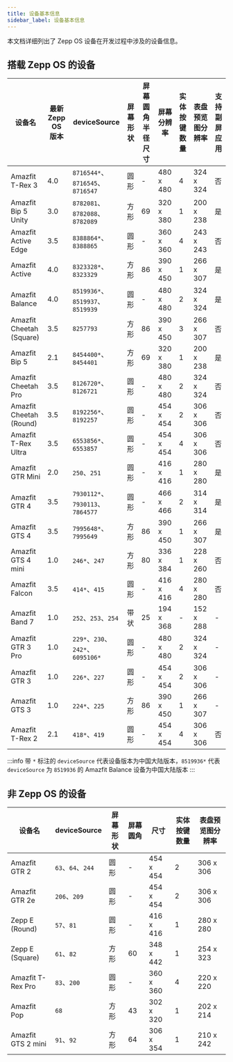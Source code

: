 ```yaml
---
title: 设备基本信息
sidebar_label: 设备基本信息
---
```


本文档详细列出了 Zepp OS 设备在开发过程中涉及的设备信息。

## 搭载 Zepp OS 的设备

| 设备名                   | 最新 Zepp OS 版本 | deviceSource                    | 屏幕形状 | 屏幕圆角半径尺寸 | 屏幕分辨率 | 实体按键数量 | 表盘预览图分辨率 | 支持副屏应用 |
| ------------------------ | ----------------- | ------------------------------- | -------- | ---------------- | ---------- | ------------ | ---------------- | -------- |
| Amazfit T-Rex 3          | 4.0               | `8716544*`、`8716545`、`8716547` | 圆形     | -                | 480 x 480  | 4            | 324 x 324        | 否       |
| Amazfit Bip 5 Unity      | 3.0               | `8782081`、`8782088`、`8782089` | 方形     | 69                | 320 x 380  | 1            | 200 x 238        | 是           |
| Amazfit Active Edge      | 3.5               | `8388864*`、`8388865`            | 圆形     | -                | 360 x 360  | 4            | 243 x 243        | 否       |
| Amazfit Active           | 4.0               | `8323328*`、`8323329`            | 方形     | 86               | 390 x 450  | 1            | 266 x 307        | 是       |
| Amazfit Balance          | 4.0               | `8519936*`、`8519937`、`8519939` | 圆形     | -                | 480 x 480  | 2            | 324 x 324        | 是       |
| Amazfit Cheetah (Square) | 3.5               | `8257793`                       | 方形     | 86               | 390 x 450  | 3            | 266 x 307        | 否       |
| Amazfit Bip 5            | 2.1               | `8454400*`、`8454401`            | 方形     | 69               | 320 x 380  | 1            | 200 x 238        | 是       |
| Amazfit Cheetah Pro      | 3.5               | `8126720*`、`8126721`            | 圆形     | -                | 480 x 480  | 2            | 324 x 324        | 否       |
| Amazfit Cheetah (Round)  | 3.5               | `8192256*`、`8192257`            | 圆形     | -                | 454 x 454  | 2            | 306 x 306        | 否       |
| Amazfit T-Rex Ultra      | 3.5               | `6553856*`、`6553857`            | 圆形     | -                | 454 x 454  | 4            | 306 x 306        | 否       |
| Amazfit GTR Mini         | 2.0               | `250`、`251`                    | 圆形     | -                | 416 x 416  | 1            | 280 x 280        | 是       |
| Amazfit GTR 4            | 3.5               | `7930112*`、`7930113`、`7864577` | 圆形     | -                | 466 x 466  | 2            | 314 x 314        | 是       |
| Amazfit GTS 4            | 3.5               | `7995648*`、`7995649`            | 方形     | 86               | 390 x 450  | 1            | 266 x 307        | 是       |
| Amazfit GTS 4 mini       | 1.0               | `246*`、`247`                    | 方形     | 80               | 336 x 384  | 1            | 228 x 260        | 否       |
| Amazfit Falcon           | 3.5               | `414*`、`415`                    | 圆形     | -                | 416 x 416  | 4            | 280 x 280        | 否       |
| Amazfit Band 7           | 1.0               | `252`、`253`、`254`             | 带状     | 25               | 194 x 368  | -            | 152 x 288        | -        |
| Amazfit GTR 3 Pro        | 1.0               | `229*`、`230`、`242*`、`6095106*`  | 圆形     | -                | 480 x 480  | 2            | 324 x 324        | -        |
| Amazfit GTR 3            | 1.0               | `226*`、`227`                    | 圆形     | -                | 454 x 454  | 2            | 306 x 306        | -        |
| Amazfit GTS 3            | 1.0               | `224*`、`225`                    | 方形     | 86               | 390 x 450  | 1            | 266 x 307        | -        |
| Amazfit T-Rex 2          | 2.1               | `418*`、`419`                    | 圆形     | -                | 454 x 454  | 4            | 306 x 306        | 否       |

:::info
带 `*` 标注的 `deviceSource` 代表设备版本为中国大陆版本，`8519936*` 代表 `deviceSource` 为 `8519936` 的 Amazfit Balance 设备为中国大陆版本
:::

## 非 Zepp OS 的设备

| 设备名             | deviceSource      | 屏幕形状 | 屏幕圆角 | 尺寸      | 实体按键数量 | 表盘预览图分辨率 |
| ------------------ | ----------------- | -------- | -------- | --------- | ------------ | ---------------- |
| Amazfit GTR 2      | `63`、`64`、`244` | 圆形     | -        | 454 x 454 | 2            | 306 x 306        |
| Amazfit GTR 2e     | `206`、`209`      | 圆形     | -        | 454 x 454 | 2            | 306 x 306        |
| Zepp E (Round)     | `57`、`81`        | 圆形     | -        | 416 x 416 | 1            | 280 x 280        |
| Zepp E (Square)    | `61`、`82`        | 方形     | 60       | 348 x 442 | 1            | 254 x 323        |
| Amazfit T-Rex Pro  | `83`、`200`       | 圆形     | -        | 360 x 360 | 4            | 220 x 220        |
| Amazfit Pop        | `68`              | 方形     | 43       | 302 x 320 | 1            | 202 x 214        |
| Amazfit GTS 2 mini | `91`、`92`        | 方形     | 64       | 306 x 354 | 1            | 210 x 242        |

